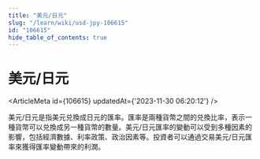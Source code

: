 ```yaml
---
title: "美元/日元"
slug: "/learn/wiki/usd-jpy-106615"
id: "106615"
hide_table_of_contents: true
---
```



# 美元/日元

<ArticleMeta id={106615} updatedAt={'2023-11-30 06:20:12'} />
<div className='border-solid border-b border-t-0 my-4 border-[var(--ifm-color-gray-300)]' />

美元/日元是指美元兑換成日元的匯率。匯率是兩種貨幣之間的兑換比率，表示一種貨幣可以兑換成另一種貨幣的數量。美元/日元匯率的變動可以受到多種因素的影響，包括經濟數據、利率政策、政治因素等。投資者可以通過交易美元/日元匯率來獲得匯率變動帶來的利潤。
